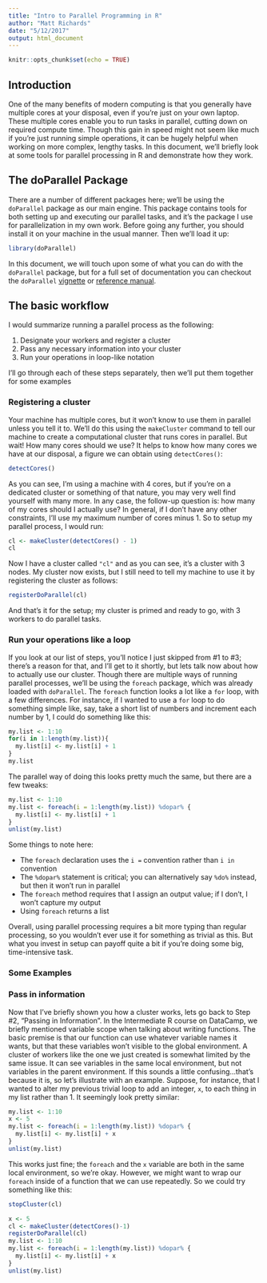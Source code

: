 ```yaml
---
title: "Intro to Parallel Programming in R"
author: "Matt Richards"
date: "5/12/2017"
output: html_document
---
```


```r
knitr::opts_chunk$set(echo = TRUE)
```

## Introduction

One of the many benefits of modern computing is that you generally have multiple cores at your disposal, even if you're just on your own laptop. These multiple cores enable you to run tasks in parallel, cutting down on required compute time. Though this gain in speed might not seem like much if you're just running simple operations, it can be hugely helpful when working on more complex, lengthy tasks. In this document, we'll briefly look at some tools for parallel processing in R and demonstrate how they work.

## The doParallel Package

There are a number of different packages here; we'll be using the `doParallel` package as our main engine. This package contains tools for both setting up and executing our parallel tasks, and it's the package I use for parallelization in my own work. Before going any further, you should install it on your machine in the usual manner. Then we'll load it up:

```r
library(doParallel)
```

In this document, we will touch upon some of what you can do with the `doParallel` package, but for a full set of documentation you can checkout the `doParallel` [vignette](https://cran.r-project.org/web/packages/doParallel/vignettes/gettingstartedParallel.pdf) or [reference manual](https://cran.r-project.org/web/packages/doParallel/doParallel.pdf).

## The basic workflow

I would summarize running a parallel process as the following: 

1. Designate your workers and register a cluster
2. Pass any necessary information into your cluster
3. Run your operations in loop-like notation

I'll go through each of these steps separately, then we'll put them together for some examples

### Registering a cluster

Your machine has multiple cores, but it won't know to use them in parallel unless you tell it to. We'll do this using the `makeCluster` command to tell our machine to create a computational cluster that runs cores in parallel. But wait! How many cores should we use? It helps to know how many cores we have at our disposal, a figure we can obtain using `detectCores()`:

```r
detectCores()
```

As you can see, I'm using a machine with 4 cores, but if you're on a dedicated cluster or something of that nature, you may very well find yourself with many more. In any case, the follow-up question is: how many of my cores should I actually use? In general, if I don't have any other constraints, I'll use my maximum number of cores minus 1. So to setup my parallel process, I would run:

```r
cl <- makeCluster(detectCores() - 1)
cl
```

Now I have a cluster called `"cl"` and as you can see, it's a cluster with 3 nodes. My cluster now exists, but I still need to tell my machine to use it by registering the cluster as follows: 
```r
registerDoParallel(cl)
```

And that's it for the setup; my cluster is primed and ready to go, with 3 workers to do parallel tasks. 

### Run your operations like a loop

If you look at our list of steps, you'll notice I just skipped from #1 to #3; there's a reason for that, and I'll get to it shortly, but lets talk now about how to actually use our cluster. Though there are multiple ways of running parallel processes, we'll be using the `foreach` package, which was already loaded with `doParallel`. The `foreach` function looks a lot like a `for` loop, with a few differences. For instance, if I wanted to use a `for` loop to do something simple like, say, take a short list of numbers and increment each number by 1, I could do something like this:

```r
my.list <- 1:10
for(i in 1:length(my.list)){
  my.list[i] <- my.list[i] + 1
}
my.list
```

The parallel way of doing this looks pretty much the same, but there are a few tweaks:

```r
my.list <- 1:10
my.list <- foreach(i = 1:length(my.list)) %dopar% {
  my.list[i] <- my.list[i] + 1
}
unlist(my.list)
```

Some things to note here:

* The `foreach` declaration uses the `i =` convention rather than `i in` convention
* The `%dopar%` statement is critical; you can alternatively say `%do%` instead, but then it won't run in parallel
* The `foreach` method requires that I assign an output value; if I don't, I won't capture my output
* Using `foreach` returns a list

Overall, using parallel processing requires a bit more typing than regular processing, so you wouldn't ever use it for something as trivial as this. But what you invest in setup can payoff quite a bit if you're doing some big, time-intensive task. 

### Some Examples



### Pass in information

Now that I've briefly shown you how a cluster works, lets go back to Step #2, "Passing in Information". In the Intermediate R course on DataCamp, we briefly mentioned variable scope when talking about writing functions. The basic premise is that our function can use whatever variable names it wants, but that these variables won't visible to the global environment. A cluster of workers like the one we just created is somewhat limited by the same issue. It can see variables in the same local environment, but not variables in the parent environment. If this sounds a little confusing...that's because it is, so let's illustrate with an example. Suppose, for instance, that I wanted to alter my previous trivial loop to add an integer, `x`, to each thing in my list rather than 1. It seemingly look pretty similar:

```r
my.list <- 1:10
x <- 5
my.list <- foreach(i = 1:length(my.list)) %dopar% {
  my.list[i] <- my.list[i] + x
}
unlist(my.list)
```

This works just fine; the `foreach` and the `x` variable are both in the same local environment, so we're okay. However, we might want to wrap our `foreach` inside of a function that we can use repeatedly. So we could try something like this:

```r
stopCluster(cl)

x <- 5 
cl <- makeCluster(detectCores()-1)
registerDoParallel(cl)
my.list <- 1:10
my.list <- foreach(i = 1:length(my.list)) %dopar% {
  my.list[i] <- my.list[i] + x
}
unlist(my.list)

```